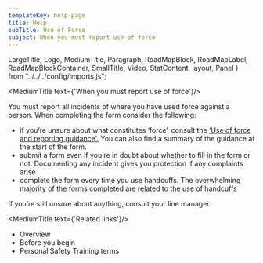 ```yaml
---
templateKey: help-page
title: Help
subTitle: Use of Force
subject: When you must report use of force
---
```

LargeTitle, Logo, MediumTitle, Paragraph, RoadMapBlock, RoadMapLabel, RoadMapBlockContainer, SmallTitle, Video, StatContent, layout, Panel } from "../../../config/imports.js";

<MediumTitle text={'When you must report use of force'}/>

You must report all incidents of where you have used force against a person. When completing the form consider the following:

<ul class="govuk-list govuk-list--bullet">
	<li>if you’re unsure about what constitutes ‘force’, consult the <a class="govuk-link" href="https://horizon.fcos.gsi.gov.uk/file-wrapper/use-force-and-reporting" target="blank" rel="noreferrer">‘Use of force and reporting guidance'.</a> You can also find a summary of the guidance at the start of the form.</li>
	<li>submit a form even if you’re in doubt about whether to fill in the form or not.  Documenting any incident gives you protection if any complaints arise.</li>
    <li>complete the form every time you use handcuffs. The overwhelming majority of the forms completed are related to the use of handcuffs</li>
</ul>

If you’re still unsure about anything, consult your line manager.

<MediumTitle text={'Related links'}/>

<ul class="govuk-list govuk-list--bullet">
	<li><Link class="govuk-link" to="/help/uof/">Overview</Link></li>
	<li><Link class="govuk-link" to="/help/uof/uof-before-you-begin/">Before you begin</Link></li>
    <li><Link class="govuk-link" to="/help/uof/uof-personal-safety-training-terms/">Personal Safety Training terms</Link></li>
</ul>